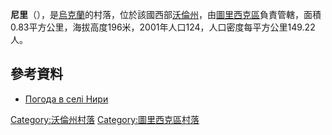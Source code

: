 {{coord|50|58|34|N|24|44|50|E|scale:30000|display=title}}

'''尼里'''（{{lang-uk|Нири}}），是[[烏克蘭|烏克蘭]]的村落，位於該國西部[[沃倫州|沃倫州]]，由[[圖里西克區|圖里西克區]]負責管轄，面積0.83平方公里，海拔高度196米，2001年人口124，人口密度每平方公里149.22人。

==參考資料==
* [http://weather.in.ua/ua/volynskaja/16981 Погода в селі Нири] {{Wayback|url=http://weather.in.ua/ua/volynskaja/16981 |date=20160305081318 }}

[[Category:沃倫州村落|Category:沃倫州村落]]
[[Category:圖里西克區村落|Category:圖里西克區村落]]


{{Volyn-geo-stub}}